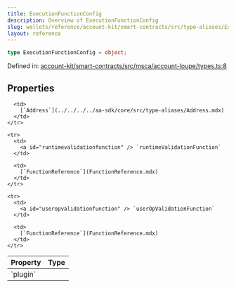 ```yaml
---
title: ExecutionFunctionConfig
description: Overview of ExecutionFunctionConfig
slug: wallets/reference/account-kit/smart-contracts/src/type-aliases/ExecutionFunctionConfig
layout: reference
---
```


```ts
type ExecutionFunctionConfig = object;
```

Defined in: [account-kit/smart-contracts/src/msca/account-loupe/types.ts:8](https://github.com/alchemyplatform/aa-sdk/blob/e3c1a23e6e03f44bf2db3afddb97a91b175cba58/account-kit/smart-contracts/src/msca/account-loupe/types.ts#L8)

## Properties

<table>
  <thead>
    <tr>
      <th align="left">Property</th>
      <th align="left">Type</th>
    </tr>
  </thead>

  <tbody>
    <tr>
      <td>
        <a id="plugin" /> `plugin`
      </td>

      <td>
        [`Address`](../../../../aa-sdk/core/src/type-aliases/Address.mdx)
      </td>
    </tr>

    <tr>
      <td>
        <a id="runtimevalidationfunction" /> `runtimeValidationFunction`
      </td>

      <td>
        [`FunctionReference`](FunctionReference.mdx)
      </td>
    </tr>

    <tr>
      <td>
        <a id="useropvalidationfunction" /> `userOpValidationFunction`
      </td>

      <td>
        [`FunctionReference`](FunctionReference.mdx)
      </td>
    </tr>

  </tbody>
</table>
